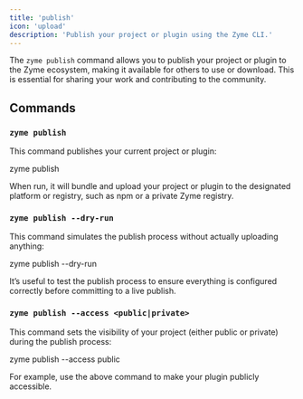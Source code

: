 ```yaml
---
title: 'publish'
icon: 'upload'
description: 'Publish your project or plugin using the Zyme CLI.'
---
```



The `zyme publish` command allows you to publish your project or plugin to the Zyme ecosystem, making it available for others to use or download. This is essential for sharing your work and contributing to the community.

## Commands

### `zyme publish`

This command publishes your current project or plugin:

<CodeBlock language="bash">
zyme publish
</CodeBlock>

When run, it will bundle and upload your project or plugin to the designated platform or registry, such as npm or a private Zyme registry.

### `zyme publish --dry-run`

This command simulates the publish process without actually uploading anything:

<CodeBlock language="bash">
zyme publish --dry-run
</CodeBlock>

It’s useful to test the publish process to ensure everything is configured correctly before committing to a live publish.

### `zyme publish --access <public|private>`

This command sets the visibility of your project (either public or private) during the publish process:

<CodeBlock language="bash">
zyme publish --access public
</CodeBlock>

For example, use the above command to make your plugin publicly accessible.
